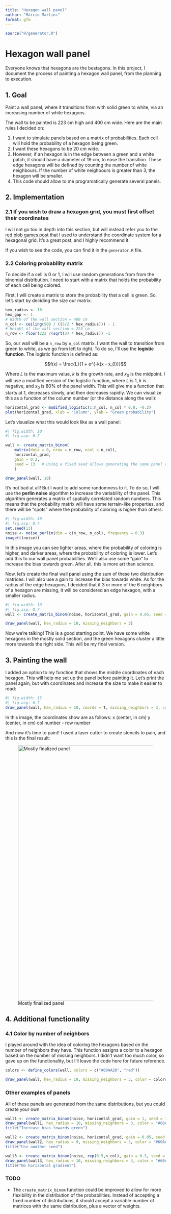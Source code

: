 ```yaml
---
title: "Hexagon wall panel"
author: "Márcio Martins"
format: gfm
---
```


```r
source("R/generator.R")
```

# Hexagon wall panel

Everyone knows that hexagons are the bestagons. In this project, I document the process of painting a hexagon wall panel, from the planning to execution.

## 1. Goal

Paint a wall panel, where it transitions from with solid green to white, via an increasing number of white hexagons.

The wall to be painted is 223 cm high and 400 cm wide. Here are the main rules I decided on:

1.  I want to simulate panels based on a matrix of probabilities. Each cell will hold the probability of a hexagon being green.
2.  I want these hexagons to be 20 cm wide.
3.  However, if an hexagon is in the edge between a green and a white patch, it should have a diameter of 19 cm, to ease the transition. These edge hexagons will be defined by counting the number of white neighbours. If the number of white neighbours is greater than 3, the hexagon will be smaller.
4. This code should allow to me programatically generate several panels.

## 2. Implementation

### 2.1 If you wish to draw a hexagon grid, you must first offset their coordinates

I will not go too in depth into this section, but will instead refer you to the [red blob games post](https://www.redblobgames.com/grids/hexagons/) that I used to understand the coordinate system for a hexagonal grid. It’s a great post, and I highly recommend it.

If you wish to see the code, you can find it in the `generator.R` file.


### 2.2 Coloring probability matrix


To decide if a cell is 0 or 1, I will use random generations from from the binomial distribution. I need to start with a matrix that holds the probability of each cell being colored.

First, I will create a matrix to store the probability that a cell is green. So, let's start by deciding the size our matrix:

```r
hex_radius <- 10
hex_gap <- 1
# Width of the wall section = 400 cm
n_col <- ceiling(500 / ((3/2 * hex_radius))) - 1
# Height of the wall section = 223 cm
n_row <- floor(223 /(sqrt(3) * hex_radius)) -1
```

So, our wall will be a `n_row` by `n_col` matrix. I want the wall to transition from green to white, as we go from left to right. To do so, I'll use the **logistic function**. The logistic function is defined as:

$$f(x) = \frac{L}{1 + e^{-k(x - x_0)}}$$

Where $L$ is the maximum value, $k$ is the growth rate, and $x_0$ is the midpoint. I will use a modified version of the logistic function, where $L$ is 1, $k$ is negative, and $x_0$ is 80% of the panel width. This will give me a function that starts at 1, decreases slowly, and then decreases rapidly. We can visualize this as a function of the column number (or the distance along the wall):

```r
horizontal_grad <- modified_logistic(1:n_col, n_col * 0.8, -0.2)
plot(horizontal_grad, xlab = "Column", ylab = "Green probability")
```

Let's visualize what this would look like as a wall panel:

```r
#| fig.width: 10
#| fig.asp: 0.7

wall <- create_matrix_binom(
    matrix(data = 0, nrow = n_row, ncol = n_col), 
    horizontal_grad, 
    gain = 0.2,
    seed = 13   # Using a fixed seed allows generating the same panel every time
    )

draw_panel(wall, 10)
```

It's not bad at all! But I want to add some randomness to it. To do so, I will use the **perlin noise** algorithm to increase the variability of the panel. This algorithm generates a matrix of spatially correlated random numbers. This means that the probability matrix will have some terrain-like properties, and there will be "spots" where the probability of coloring is higher than others.

```r
#| fig.width: 10
#| fig.asp: 0.7
set.seed(13)
noise <- noise_perlin(dim = c(n_row, n_col), frequency = 0.3)
image(t(noise))
```

In this image you can see lighter areas, where the probability of coloring is higher, and darker areas, where the probability of coloring is lower. Let's add this to our wall panel probabilities. We'll also use some "gain" to increase the bias towards green. After all, this is more art than science.

Now, let's create the final wall panel using the sum of these two distribution matrices. I will also use a gain to increase the bias towards white. As for the radius of the edge hexagons, I decided that if 3 or more of the 6 neighbors of a hexagon are missing, it will be considered an edge hexagon, with a smaller radius.

```r
#| fig.width: 10
#| fig.asp: 0.7
wall <- create_matrix_binom(noise, horizontal_grad, gain = 0.05, seed = 13)

draw_panel(wall, hex_radius = 10, missing_neighbors = 3)
```

Now we're talking! This is a good starting point. We have some white hexagons in the mostly solid section, and the green hexagons cluster a little more towards the right side. This will be my final version.

## 3. Painting the wall

I added an option to my function that shows the middle coordinates of each hexagon. This will help me set up the panel before painting it. Let's print the panel again, but with coordinates and increase the size to make it easier to read:

```r
#| fig.width: 15
#| fig.asp: 0.7
draw_panel(wall, hex_radius = 10, coords = T, missing_neighbors = 3, cex = 0.8)
```

In this image, the coordinates show are as follows:
x (center, in cm)
y (center, in cm)
col number - row number

And now it's time to paint! I used a laser cutter to create stencils to pain, and this is the final result:

![Mostly finalized panel](README_files/final-panel.jpg){width="800"}

## 4. Additional functionality

### 4.1 Color by number of neighbors

I played around with the idea of coloring the hexagons based on the number of neighbors they have. This function assigns a color to a hexagon based on the number of missing neighbors. I didn't want too much color, so gave up on the functionality, but I'll leave the code here for future reference.

```r
colors <- define_colors(wall, colors = c("#60AA20", "red"))

draw_panel(wall, hex_radius = 10, missing_neighbors = 3, color = colors)
```

### Other examples of panels

All of these panels are generated from the same distributions, but you could create your own

```r
wall1 <- create_matrix_binom(noise, horizontal_grad, gain = 1, seed = 13)
draw_panel(wall1, hex_radius = 10, missing_neighbors = 3, color = "#60AA20")
title("Increase bias towards green")

wall2 <- create_matrix_binom(noise, horizontal_grad, gain = 0.05, seed = 20)
draw_panel(wall2, hex_radius = 9, missing_neighbors = 3, color = "#60AA20")
title("Use another seed")

wall3 <- create_matrix_binom(noise, rep(0.5,n_col), gain = 0.3, seed = 13)
draw_panel(wall3, hex_radius = 10, missing_neighbors = 3, color = "#60AA20")
title("No horizontal gradient")

```

### TODO

- The `create_matrix_binom` function could be improved to allow for more flexibility in the distribution of the probabilities. Instead of accepting a fixed number of distributions, it should accept a variable number of matrices with the same distribution, plus a vector of weights.
